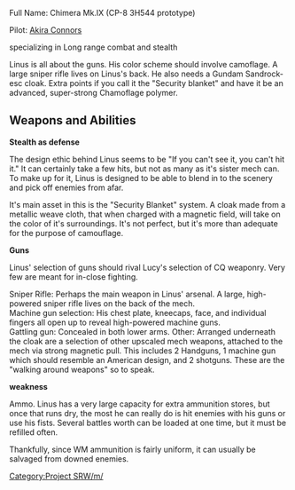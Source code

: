 Full Name: Chimera Mk.IX (CP-8 3H544 prototype)

Pilot: [[Akira Connors]]

specializing in Long range combat and stealth

Linus is all about the guns. His color scheme should involve camoflage. A large sniper rifle lives on Linus's back. He also needs a Gundam Sandrock-esc cloak. Extra points if you call it the "Security blanket" and have it be an advanced, super-strong Chamoflage polymer.

==Weapons and Abilities==

'''Stealth as defense'''

The design ethic behind Linus seems to be "If you can't see it, you can't hit it." It can certainly take a few hits, but not as many as it's sister mech can. To make up for it, Linus is designed to be able to blend in to the scenery and pick off enemies from afar. 

It's main asset in this is the "Security Blanket" system. A cloak made from a metallic weave cloth, that when charged with a magnetic field, will take on the color of it's surroundings. It's not perfect, but it's more than adequate for the purpose of camouflage.

'''Guns'''

Linus' selection of guns should rival Lucy's selection of CQ weaponry. Very few are meant for in-close fighting. 

Sniper Rifle: Perhaps the main weapon in Linus' arsenal. A large, high-powered sniper rifle lives on the back of the mech. <br>
Machine gun selection: His chest plate, kneecaps, face, and individual fingers all open up to reveal high-powered machine guns. <br>
Gattling gun: Concealed in both lower arms. 
Other: Arranged underneath the cloak are a selection of other upscaled mech weapons, attached to the mech via strong magnetic pull. This includes 2 Handguns, 1 machine gun which should resemble an American design, and 2 shotguns. These are the "walking around weapons" so to speak.

'''weakness'''

Ammo. Linus has a very large capacity for extra ammunition stores, but once that runs dry, the most he can really do is hit enemies with his guns or use his fists. Several battles worth can be loaded at one time, but it must be refilled often.

Thankfully, since WM ammunition is fairly uniform, it can usually be salvaged from downed enemies.

[[Category:Project SRW/m/]]